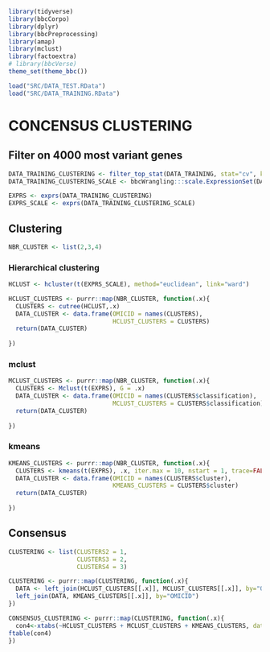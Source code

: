 ```r
library(tidyverse)
library(bbcCorpo)
library(dplyr)
library(bbcPreprocessing)
library(amap)
library(mclust)
library(factoextra)
# library(bbcVerse)
theme_set(theme_bbc())
```


```r
load("SRC/DATA_TEST.RData")
load("SRC/DATA_TRAINING.RData")
```

# CONCENSUS CLUSTERING

## Filter on 4000 most variant genes

```r
DATA_TRAINING_CLUSTERING <- filter_top_stat(DATA_TRAINING, stat="cv", k=4000)
DATA_TRAINING_CLUSTERING_SCALE <- bbcWrangling:::scale.ExpressionSet(DATA_TRAINING_CLUSTERING)

EXPRS <- exprs(DATA_TRAINING_CLUSTERING)
EXPRS_SCALE <- exprs(DATA_TRAINING_CLUSTERING_SCALE)
```

## Clustering

```r
NBR_CLUSTER <- list(2,3,4)
```


### Hierarchical clustering


```r

HCLUST <- hcluster(t(EXPRS_SCALE), method="euclidean", link="ward")

HCLUST_CLUSTERS <- purrr::map(NBR_CLUSTER, function(.x){
  CLUSTERS <- cutree(HCLUST,.x)
  DATA_CLUSTER <- data.frame(OMICID = names(CLUSTERS),
                             HCLUST_CLUSTERS = CLUSTERS)
  return(DATA_CLUSTER)
  
})


```


### mclust

```r
MCLUST_CLUSTERS <- purrr::map(NBR_CLUSTER, function(.x){
  CLUSTERS <- Mclust(t(EXPRS), G = .x)
  DATA_CLUSTER <- data.frame(OMICID = names(CLUSTERS$classification),
                             MCLUST_CLUSTERS = CLUSTERS$classification)
  return(DATA_CLUSTER)
  
})

```


### kmeans

```r
KMEANS_CLUSTERS <- purrr::map(NBR_CLUSTER, function(.x){
  CLUSTERS <- kmeans(t(EXPRS), .x, iter.max = 10, nstart = 1, trace=FALSE)
  DATA_CLUSTER <- data.frame(OMICID = names(CLUSTERS$cluster),
                             KMEANS_CLUSTERS = CLUSTERS$cluster)
  return(DATA_CLUSTER)
  
})


```


## Consensus


```r
CLUSTERING <- list(CLUSTERS2 = 1, 
                   CLUSTERS3 = 2, 
                   CLUSTERS4 = 3)

CLUSTERING <- purrr::map(CLUSTERING, function(.x){
  DATA <- left_join(HCLUST_CLUSTERS[[.x]], MCLUST_CLUSTERS[[.x]], by="OMICID")
  left_join(DATA, KMEANS_CLUSTERS[[.x]], by="OMICID")
})

```


```r
CONSENSUS_CLUSTERING <- purrr::map(CLUSTERING, function(.x){
  con4<-xtabs(~HCLUST_CLUSTERS + MCLUST_CLUSTERS + KMEANS_CLUSTERS, data=.x)
ftable(con4)
})
```




